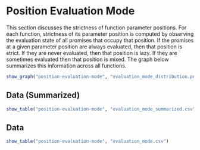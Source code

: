 # Position Evaluation Mode

This section discusses the strictness of function parameter
positions.
For each function, strictness of its parameter position is 
computed by observing the evaluation state of all promises
that occupy that position. If the promises at a given
parameter position are always evaluated, then that position
is strict. If they are never evaluated, then that position is
lazy. If they are sometimes evaluated then that position 
is mixed. The graph below summarizes this information across
all functions.


```r
show_graph("position-evaluation-mode", "evaluation_mode_distribution.png")
```

## Data (Summarized)

```r
show_table("position-evaluation-mode", "evaluation_mode_summarized.csv")
```

## Data

```r
show_table("position-evaluation-mode", "evaluation_mode.csv")
```
